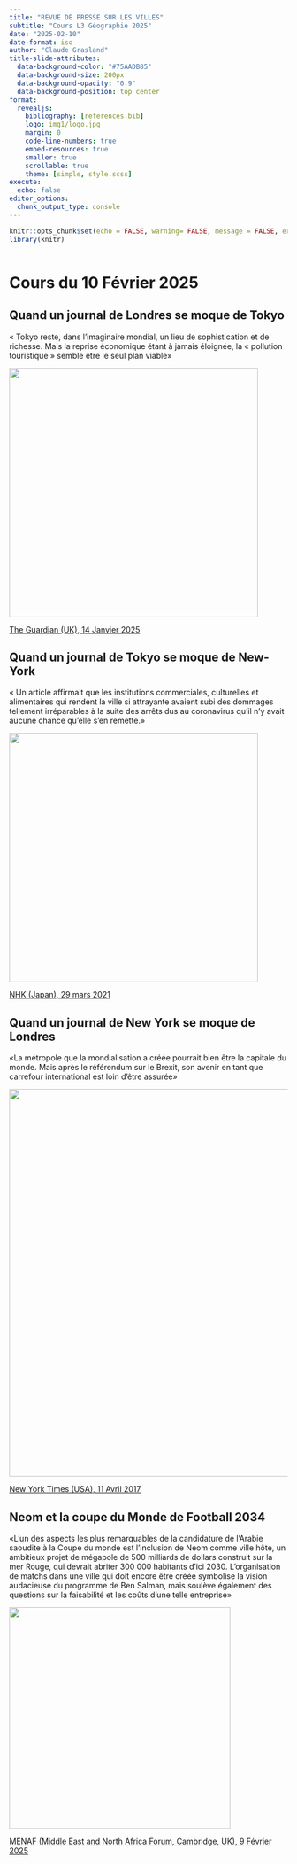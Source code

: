 ```yaml
---
title: "REVUE DE PRESSE SUR LES VILLES"
subtitle: "Cours L3 Géographie 2025"
date: "2025-02-10"
date-format: iso
author: "Claude Grasland"
title-slide-attributes:
  data-background-color: "#75AADB85"
  data-background-size: 200px
  data-background-opacity: "0.9"
  data-background-position: top center
format: 
  revealjs:
    bibliography: [references.bib]
    logo: img1/logo.jpg
    margin: 0
    code-line-numbers: true
    embed-resources: true
    smaller: true
    scrollable: true
    theme: [simple, style.scss]
execute:
  echo: false
editor_options: 
  chunk_output_type: console
---
```


```r

knitr::opts_chunk$set(echo = FALSE, warning= FALSE, message = FALSE, error=FALSE)
library(knitr)



```



# Cours du 10 Février 2025

## Quand un journal de Londres se moque de Tokyo
« Tokyo reste, dans l'imaginaire mondial, un lieu de sophistication et de richesse. Mais la reprise économique étant à jamais éloignée, la « pollution touristique » semble être le seul plan viable»

<div class="centered">
<img src="img3/guardian.jpg" width=450px />
</div>

[The Guardian (UK), 14 Janvier 2025](https://www.theguardian.com/world/2025/jan/14/tokyo-drift-what-happens-when-a-city-stops-being-the-future)

## Quand un journal de Tokyo se moque de New-York
« Un article affirmait que les institutions commerciales, culturelles et alimentaires qui rendent la ville si attrayante avaient subi des dommages tellement irréparables à la suite des arrêts dus au coronavirus qu'il n'y avait aucune chance qu'elle s'en remette.»

<div class="centered">
<img src="img3/nhk.jpg" width=450px />
</div>

[NHK (Japan), 29 mars 2021](https://www3.nhk.or.jp/nhkworld/en/news/backstories/1562/index.html)



## Quand un journal de New York se moque de Londres
«La métropole que la mondialisation a créée pourrait bien être la capitale du monde. Mais après le référendum sur le Brexit, son avenir en tant que carrefour international est loin d'être assurée»

<div class="centered">
<img src="img3/nyt.jpg" width=700px />
</div>


[New York Times (USA), 11 Avril 2017](https://www.nytimes.com/interactive/2017/04/11/world/europe/uk-london-brexit.html)



## Neom et la coupe du Monde de Football 2034 
«L'un des aspects les plus remarquables de la candidature de l'Arabie saoudite à la Coupe du monde est l'inclusion de Neom comme ville hôte, un ambitieux projet de mégapole de 500 milliards de dollars construit sur la mer Rouge, qui devrait abriter 300 000 habitants d'ici 2030. L'organisation de matchs dans une ville qui doit encore être créée symbolise la vision audacieuse du programme de Ben Salman, mais soulève également des questions sur la faisabilité et les coûts d'une telle entreprise»

<div class="centered">
<img src="img3/manara.jpg" width=400px />
</div>

[MENAF (Middle East and North Africa Forum, Cambridge, UK), 9 Février 2025](https://manaramagazine.org/2025/01/saudi-arabia-finds-itself-between-ambitions-and-obstacles-as-it-gears-up-for-2034-world-cup/)

